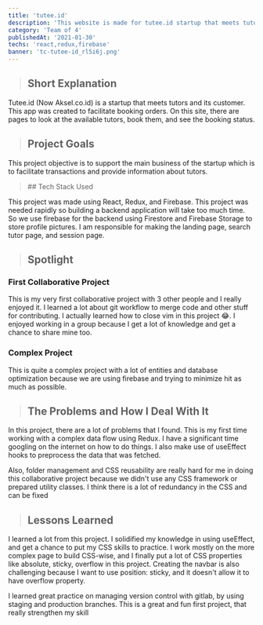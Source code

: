 ```yaml
---
title: 'tutee.id'
description: 'This website is made for tutee.id startup that meets tutors from universities with customers.'
category: 'Team of 4'
publishedAt: '2021-01-30'
techs: 'react,redux,firebase'
banner: 'tc-tutee-id_rl5i6j.png'
---
```


> ## Short Explanation

Tutee.id (Now Aksel.co.id) is a startup that meets tutors and its customer. This app was created to facilitate booking orders. On this site, there are pages to look at the available tutors, book them, and see the booking status.

> ## Project Goals

This project objective is to support the main business of the startup
which is to facilitate transactions and provide information about
tutors.

<blockquote className='with-icons'>
  ## Tech Stack Used
  <TechIcons techs={['react', 'redux', 'firebase']} />
</blockquote>

This project was made using React, Redux, and Firebase. This project
was needed rapidly so building a backend application will take too
much time. So we use firebase for the backend using Firestore and
Firebase Storage to store profile pictures. I am responsible for
making the landing page, search tutor page, and session page.

<SplitImage>
  <Split>
    <CloudinaryImg
      className='!mb-0'
      mdx
      publicId='theodorusclarence/tutee-id/tutee-1_jhx3st'
      alt='tutee-1'
      width={800}
      height={2709}
    />
  </Split>
  <Split>
    <CloudinaryImg
      className='!mb-0'
      mdx
      publicId='theodorusclarence/tutee-id/tutee-2_dvybsa'
      alt='tutee-2'
      width={800}
      height={1001}
    />
    <CloudinaryImg
      mdx
      publicId='theodorusclarence/tutee-id/tutee-3_ikgyzz'
      alt='tutee-3'
      width={800}
      height={1067}
    />
    <CloudinaryImg
      mdx
      publicId='theodorusclarence/tutee-id/tutee-4_wxgcnh'
      alt='tutee-4'
      width={800}
      height={442}
    />
  </Split>
</SplitImage>

<CloudinaryImg
  mdx
  publicId='theodorusclarence/tutee-id/gif1_adhmgj'
  alt='gif1'
  width={640}
  height={355}
/>

<CloudinaryImg
  mdx
  publicId='theodorusclarence/tutee-id/gif2_xnzoel'
  alt='gif2'
  width={640}
  height={355}
/>

> ## Spotlight

### First Collaborative Project

This is my very first collaborative project with 3 other people and I
really enjoyed it. I learned a lot about git workflow to merge code
and other stuff for contributing. I actually learned how to close vim
in this project 😂. I enjoyed working in a group because I get a lot
of knowledge and get a chance to share mine too.

### Complex Project

This is quite a complex project with a lot of entities and database
optimization because we are using firebase and trying to minimize hit
as much as possible.

> ## The Problems and How I Deal With It

In this project, there are a lot of problems that I found. This is my
first time working with a complex data flow using Redux. I have a
significant time googling on the internet on how to do things. I also
make use of useEffect hooks to preprocess the data that was fetched.

Also, folder management and CSS reusability are really hard for me in
doing this collaborative project because we didn't use any CSS
framework or prepared utility classes. I think there is a lot of
redundancy in the CSS and can be fixed

> ## Lessons Learned

I learned a lot from this project. I solidified my knowledge in using
useEffect, and get a chance to put my CSS skills to practice. I work
mostly on the more complex page to build CSS-wise, and I finally put a
lot of CSS properties like absolute, sticky, overflow in this project.
Creating the navbar is also challenging because I want to use
position: sticky, and it doesn't allow it to have overflow property.

I learned great practice on managing version control with gitlab, by
using staging and production branches. This is a great and fun first
project, that really strengthen my skill
